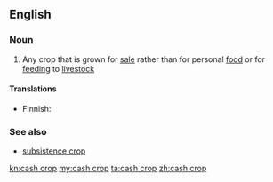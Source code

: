 ==English==

===Noun===
{{wikipedia}}
{{en-noun|head=[[cash]] [[crop]]}}

# {{agriculture}} Any crop that is grown for [[sale]] rather than for personal [[food]] or for [[feeding]] to [[livestock]]

====Translations====
{{trans-top|crop grown for sale}}
* Finnish: {{t-|fi|rahakasvi}}
{{trans-mid}}
{{trans-bottom}}

===See also===
* [[subsistence crop]]

[[kn:cash crop]]
[[my:cash crop]]
[[ta:cash crop]]
[[zh:cash crop]]